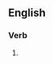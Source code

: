 ==English==

===Verb===
{{head|en|present participle}}

# {{present participle of|equate|lang=en|nocat=1}}